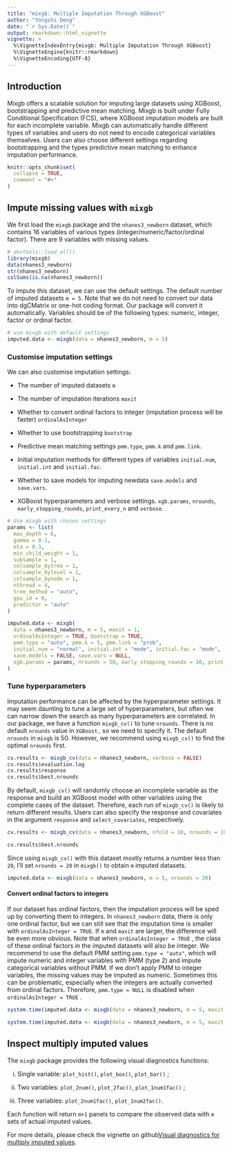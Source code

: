 ```yaml
---
title: "mixgb: Multiple Imputation Through XGBoost"
author: "Yongshi Deng"
date: "`r Sys.Date()`"
output: rmarkdown::html_vignette
vignette: >
  %\VignetteIndexEntry{mixgb: Multiple Imputation Through XGBoost}
  %\VignetteEngine{knitr::rmarkdown}
  %\VignetteEncoding{UTF-8}
---
```


## Introduction

Mixgb offers a scalable solution for imputing large datasets using XGBoost, bootstrapping and predictive mean matching. Mixgb is built under Fully Conditional Specification (FCS), where XGBoost imputation models are built for each incomplete variable. Mixgb can automatically handle different types of variables and users do not need to encode categorical variables themselves. Users can also choose different settings regarding bootstrapping and the types predictive mean matching to enhance imputation performance.

```r
knitr::opts_chunk$set(
  collapse = TRUE,
  comment = "#>"
)
```

## Impute missing values with `mixgb`

We first load the `mixgb` package and the `nhanes3_newborn` dataset, which contains 16 variables of various types (integer/numeric/factor/ordinal factor). There are 9 variables with missing values.

```r
# devtools::load_all()
library(mixgb)
data(nhanes3_newborn)
str(nhanes3_newborn)
colSums(is.na(nhanes3_newborn))
```

To impute this dataset, we can use the default settings. The default number of imputed datasets `m = 5`. Note that we do not need to convert our data into dgCMatrix or one-hot coding format. Our package will convert it automatically. Variables should be of the following types: numeric, integer, factor or ordinal factor. 

```r
# use mixgb with default settings
imputed.data <- mixgb(data = nhanes3_newborn, m = 5)
```

### Customise imputation settings

We can also customise imputation settings:

-   The number of imputed datasets
    `m`
    
-   The number of imputation iterations
    `maxit`
    
-   Whether to convert ordinal factors to integer (imputation process will be faster)
    `ordinalAsInteger`

-   Whether to use bootstrapping 
    `bootstrap`

-   Predictive mean matching settings
    `pmm.type`, `pmm.k` and `pmm.link`.

-   Initial imputation methods for different types of variables
    `initial.num`, `initial.int` and `initial.fac`.

-   Whether to save models for imputing newdata
    `save.models` and `save.vars`.
    
-   XGBoost hyperparameters and verbose settings.
    `xgb.params`, `nrounds`, `early_stopping_rounds`, `print_every_n` and `verbose`.


```r
# Use mixgb with chosen settings
params <- list(
  max_depth = 6,
  gamma = 0.1,
  eta = 0.3,
  min_child_weight = 1,
  subsample = 1,
  colsample_bytree = 1,
  colsample_bylevel = 1,
  colsample_bynode = 1,
  nthread = 4,
  tree_method = "auto",
  gpu_id = 0,
  predictor = "auto"
)

imputed.data <- mixgb(
  data = nhanes3_newborn, m = 5, maxit = 1,
  ordinalAsInteger = TRUE, bootstrap = TRUE,
  pmm.type = "auto", pmm.k = 5, pmm.link = "prob",
  initial.num = "normal", initial.int = "mode", initial.fac = "mode",
  save.models = FALSE, save.vars = NULL,
  xgb.params = params, nrounds = 50, early_stopping_rounds = 10, print_every_n = 10L, verbose = 0
)
```

### Tune hyperparameters

Imputation performance can be affected by the hyperparameter settings. It may seem daunting to tune a large set of hyperparameters, but often we can narrow down the search as many hyperparameters are correlated. In our package, we have a function `mixgb_cv()` to tune `nrounds`. There is no default `nrounds` value in `XGBoost,` so we need to specify it. The default `nrounds` in `mixgb` is 50. However, we recommend using `mixgb_cv()` to find the optimal `nrounds` first.

```r
cv.results <- mixgb_cv(data = nhanes3_newborn, verbose = FALSE)
cv.results$evaluation.log
cv.results$response
cv.results$best.nrounds
```

By default, `mixgb_cv()` will randomly choose an incomplete variable as the response and build an XGBoost model with other variables using the complete cases of the dataset. Therefore, each run of `mixgb_cv()` is likely to return different results. Users can also specify the response and covariates in the argument `response` and `select_covariates`, respectively.

```r
cv.results <- mixgb_cv(data = nhanes3_newborn, nfold = 10, nrounds = 100, early_stopping_rounds = 1, response = "BMPHEAD", select_covariates = c("HSHSIZER", "HSAGEIR", "HSSEX", "DMARETHN", "BMPRECUM", "BMPSB1", "BMPSB2", "BMPTR1", "BMPTR2", "BMPWT", "DMPPIR", "HFF1", "HYD1"), verbose = FALSE)

cv.results$best.nrounds
```

Since using `mixgb_cv()` with this dataset mostly returns a number less than `20`, I'll set `nrounds = 20` in `mixgb()` to obtain `m` imputed datasets. 

```r
imputed.data <- mixgb(data = nhanes3_newborn, m = 5, nrounds = 20)
```



#### Convert ordinal factors to integers

If our dataset has ordinal factors, then the imputation process will be sped up by converting them to integers. In `nhanes3_newborn` data, there is only one ordinal factor, but we can still see that the imputation time is smaller with `ordinalAsInteger = TRUE`. If `m` and `maxit` are larger, the difference will be even more obvious. Note that when `ordinalAsInteger = TRUE` , the class of these ordinal factors in the imputed datasets will also be integer. We recommend to use the default PMM setting `pmm.type = "auto"`, which will impute numeric and integer variables with PMM (type 2) and impute categorical variables without PMM. If we don't apply PMM to integer variables, the missing values may be imputed as numeric. Sometimes this can be problematic, especially when the integers are actually converted from ordinal factors. Therefore, `pmm.type = NULL` is disabled when `ordinalAsInteger = TRUE` .

```r
system.time(imputed.data <- mixgb(data = nhanes3_newborn, m = 5, maxit = 1, ordinalAsInteger = FALSE))

system.time(imputed.data <- mixgb(data = nhanes3_newborn, m = 5, maxit = 1, ordinalAsInteger = TRUE))
```

## Inspect multiply imputed values

The `mixgb` package provides the following visual diagnostics functions:

(i) Single variable: `plot_hist()`, `plot_box()`, `plot_bar()` ;

(ii) Two variables: `plot_2num()`, `plot_2fac()`, `plot_1num1fac()` ;

(iii) Three variables: `plot_2num1fac()`, `plot_1num2fac()`.

Each function will return `m+1` panels to compare the observed data with `m` sets of actual imputed values.

For more details, please check the vignette on github[Visual diagnostics for multiply imputed values][Visual-diagnostics].

[Visual-diagnostics]:https://agnesdeng.github.io/mixgb/articles/web/Visual-diagnostics.html
